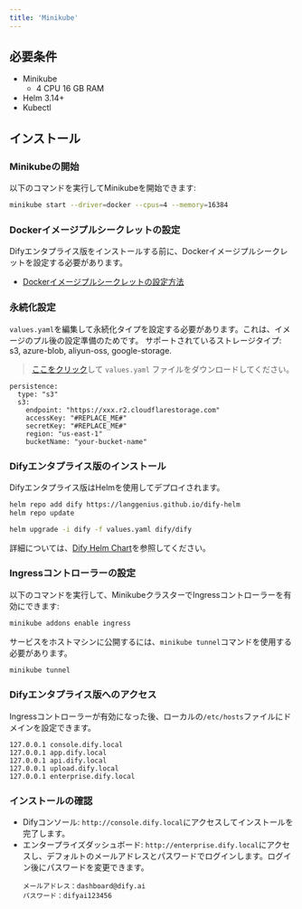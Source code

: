 ```yaml
---
title: 'Minikube'
---
```


## 必要条件
- Minikube
  - 4 CPU 16 GB RAM
- Helm 3.14+
- Kubectl

## インストール
### Minikubeの開始
以下のコマンドを実行してMinikubeを開始できます:
```bash
minikube start --driver=docker --cpus=4 --memory=16384
```

### Dockerイメージプルシークレットの設定
Difyエンタプライス版をインストールする前に、Dockerイメージプルシークレットを設定する必要があります。
- [Dockerイメージプルシークレットの設定方法](/deployment/advanced-configuration/docker-image-pull-secret)

### 永続化設定

`values.yaml`を編集して永続化タイプを設定する必要があります。これは、イメージのプル後の設定準備のためです。
サポートされているストレージタイプ: s3, azure-blob, aliyun-oss, google-storage.

> <a href="/assets/values.yaml" download="values.yaml">ここをクリック</a>して `values.yaml` ファイルをダウンロードしてください。

```
persistence:
  type: "s3"
  s3:
    endpoint: "https://xxx.r2.cloudflarestorage.com"
    accessKey: "#REPLACE_ME#"
    secretKey: "#REPLACE_ME#"
    region: "us-east-1"
    bucketName: "your-bucket-name"
```

### Difyエンタプライス版のインストール
Difyエンタプライス版はHelmを使用してデプロイされます。

```bash
helm repo add dify https://langgenius.github.io/dify-helm
helm repo update

helm upgrade -i dify -f values.yaml dify/dify
```

詳細については、[Dify Helm Chart](/deployment/prerequisites/dify-helm-chart)を参照してください。

### Ingressコントローラーの設定
以下のコマンドを実行して、MinikubeクラスターでIngressコントローラーを有効にできます:
```bash
minikube addons enable ingress
```

サービスをホストマシンに公開するには、`minikube tunnel`コマンドを使用する必要があります。
```bash
minikube tunnel
```

### Difyエンタプライス版へのアクセス
Ingressコントローラーが有効になった後、ローカルの`/etc/hosts`ファイルにドメインを設定できます。
```
127.0.0.1 console.dify.local
127.0.0.1 app.dify.local
127.0.0.1 api.dify.local
127.0.0.1 upload.dify.local
127.0.0.1 enterprise.dify.local
```

### インストールの確認
- Difyコンソール: `http://console.dify.local`にアクセスしてインストールを完了します。
- エンタープライズダッシュボード: `http://enterprise.dify.local`にアクセスし、デフォルトのメールアドレスとパスワードでログインします。ログイン後にパスワードを変更できます。
  ```
  メールアドレス：dashboard@dify.ai
  パスワード：difyai123456
  ```

